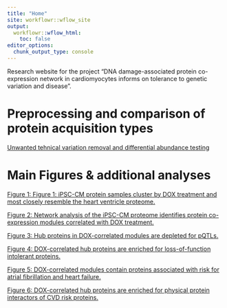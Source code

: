 ```yaml
---
title: "Home"
site: workflowr::wflow_site
output:
  workflowr::wflow_html:
    toc: false
editor_options:
  chunk_output_type: console
---
```

Research website for the project "DNA damage-associated protein co-expression network in cardiomyocytes informs on tolerance to genetic variation and disease". 



# Preprocessing and comparison of protein acquisition types 
[Unwanted tehnical variation removal and differential abundance testing  ](https://omar-johnson.github.io/DNA_damage_DOX/DOX_prot_DAP_tests_ruv.html)



# Main Figures & additional analyses

[Figure 1: Figure 1: iPSC-CM protein samples cluster by DOX treatment and most closely resemble the heart ventricle proteome.  ](https://omar-johnson.github.io/DNA_damage_DOX/DOX_prot_Fig1_overview.html)

[Figure 2: Network analysis of the iPSC-CM proteome identifies protein co-expression modules correlated with DOX treatment.  ](https://omar-johnson.github.io/DNA_damage_DOX/DOX_prot_Fig2_Network.html)

[Figure 3: Hub proteins in DOX-correlated modules are depleted for pQTLs. ](https://omar-johnson.github.io/DNA_damage_DOX/DOX_prot_pQTL_Fig3.html)

[Figure 4: DOX-correlated hub proteins are enriched for loss-of-function intolerant proteins.  ](https://omar-johnson.github.io/DNA_damage_DOX/DOX_prot_Fig4_pLI.html)

[Figure 5: DOX-correlated modules contain proteins associated with risk for atrial fibrillation and heart failure. ](https://omar-johnson.github.io/DNA_damage_DOX/DOX_prot_Fig5_AFHF.html)

[Figure 6: DOX-correlated hub proteins are enriched for physical protein interactors of CVD risk proteins.  ](https://omar-johnson.github.io/DNA_damage_DOX/DOX_prot_Fig6_PPI.html)


